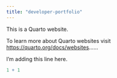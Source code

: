 ---
title: "developer-portfolio"
---

This is a Quarto website.

To learn more about Quarto websites visit <https://quarto.org/docs/websites>......

I'm adding this line here.

```{r}
1 + 1
```
